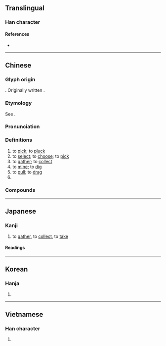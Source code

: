 {{also|采}}
{{character info}}
==Translingual==

===Han character===
{{Han char|rn=64|rad=手|as=08|sn=11|four=52094|canj=QBD|ids=⿰扌采}}

====References====
* {{Han ref|kx=0438.120|dkj=12274|dj=0788.100|hdz=31901.010|uh=63A1|ud=25505|bh=B1C4|bd=45508}}

----

==Chinese==
{{zh-forms|s=采}}

===Glyph origin===
{{Han etym}}
{{Han compound|手|alt1=扌|采|ls=psc|c1=s|t1=hand|t2=to pick|c2=p}}. Originally written {{zh-l|*采}}.

===Etymology===
See {{och-l|采}}.

===Pronunciation===
{{zh-pron
|m=cǎi
|c=coi2
|h=pfs=chhái
|md=chāi
|mn=chhái
|mn-t=cai2
|mc=y
|oc=y
|ma=
|cat=v
}}

===Definitions===
{{zh-hanzi}}

# to [[pick]]; to [[pluck]]
# to [[select]]; to [[choose]]; to [[pick]]
# to [[gather]]; to [[collect]]
# to [[mine]]; to [[dig]]
# to [[pull]]; to [[drag]]
# {{zh-alt-form|睬|to [[pay attention]] to}}

===Compounds===
{{zh-der|不採|採獵|採生折割|採蓮曲|採樹種|採取|採補|採摭|採石場|採擷|採光|採摘|採證|採買|採收|採訪|採錄|樵採|採珠|採芹人|採拾|採擇|採薇|採選|採信|採購|揪採|採茶|採納|採行|採購團|採風問俗|採茶歌|採茶戲|採蓮船|採種|採用|採掘|盜採|採藥|採花|採集|採礦|採購員|採辦|海上採油|披榛採蘭|採訪使|藜藿不採|開採|謬採虛聲|重點採訪|觀採}}

{{zh-cat|Elementary}}

----

==Japanese==

===Kanji===
{{ja-kanji|grade=5|rs=手08}}

# to [[gather]], to [[collect]], to [[take]]

====Readings====
{{ja-readings
|goon=さい
|kanon=さい
|kun=と-る
}}

----

==Korean==

===Hanja===
{{ko-hanja|hangeul=채|eumhun=|rv=chae|mr=ch'ae|y=chay}}

# {{rfdef|ko|sort=手08}}

----

==Vietnamese==

===Han character===
{{vi-readings|reading=thái, thám, thăm, thớm, xăm, xom, xái, thải, thảy, trảy, trẩy, tảy|rs=手08}}

# {{rfdef|vi|sort=手08}}